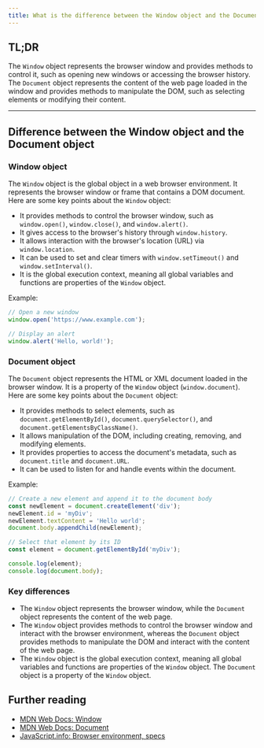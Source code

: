 ```yaml
---
title: What is the difference between the Window object and the Document object?
---
```


## TL;DR

The `Window` object represents the browser window and provides methods to control it, such as opening new windows or accessing the browser history. The `Document` object represents the content of the web page loaded in the window and provides methods to manipulate the DOM, such as selecting elements or modifying their content.

---

## Difference between the Window object and the Document object

### Window object

The `Window` object is the global object in a web browser environment. It represents the browser window or frame that contains a DOM document. Here are some key points about the `Window` object:

- It provides methods to control the browser window, such as `window.open()`, `window.close()`, and `window.alert()`.
- It gives access to the browser's history through `window.history`.
- It allows interaction with the browser's location (URL) via `window.location`.
- It can be used to set and clear timers with `window.setTimeout()` and `window.setInterval()`.
- It is the global execution context, meaning all global variables and functions are properties of the `Window` object.

Example:

```js
// Open a new window
window.open('https://www.example.com');

// Display an alert
window.alert('Hello, world!');
```

### Document object

The `Document` object represents the HTML or XML document loaded in the browser window. It is a property of the `Window` object (`window.document`). Here are some key points about the `Document` object:

- It provides methods to select elements, such as `document.getElementById()`, `document.querySelector()`, and `document.getElementsByClassName()`.
- It allows manipulation of the DOM, including creating, removing, and modifying elements.
- It provides properties to access the document's metadata, such as `document.title` and `document.URL`.
- It can be used to listen for and handle events within the document.

Example:

```js live
// Create a new element and append it to the document body
const newElement = document.createElement('div');
newElement.id = 'myDiv';
newElement.textContent = 'Hello world';
document.body.appendChild(newElement);

// Select that element by its ID
const element = document.getElementById('myDiv');

console.log(element);
console.log(document.body);
```

### Key differences

- The `Window` object represents the browser window, while the `Document` object represents the content of the web page.
- The `Window` object provides methods to control the browser window and interact with the browser environment, whereas the `Document` object provides methods to manipulate the DOM and interact with the content of the web page.
- The `Window` object is the global execution context, meaning all global variables and functions are properties of the `Window` object. The `Document` object is a property of the `Window` object.

## Further reading

- [MDN Web Docs: Window](https://developer.mozilla.org/en-US/docs/Web/API/Window)
- [MDN Web Docs: Document](https://developer.mozilla.org/en-US/docs/Web/API/Document)
- [JavaScript.info: Browser environment, specs](https://javascript.info/browser-environment)

